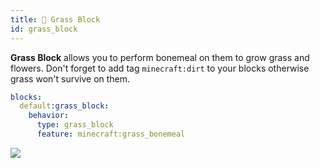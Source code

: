 ```yaml
---
title: 🌿 Grass Block
id: grass_block
---
```


**Grass Block** allows you to perform bonemeal on them to grow grass and flowers. Don't forget to add tag `minecraft:dirt` to your blocks otherwise grass won't survive on them.

```yml
blocks:
  default:grass_block:
    behavior:
      type: grass_block
      feature: minecraft:grass_bonemeal
```

![](/img/grass_block.png)